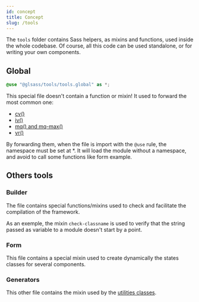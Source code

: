 ```yaml
---
id: concept
title: Concept
slug: /tools
---
```



<Version source="glsass-tools/_tools.global.scss" />

The `tools` folder contains Sass helpers, as mixins and functions, used inside
the whole codebase. Of course, all this code can be used standalone, or for
writing your own components.

## Global

```scss
@use "@glsass/tools/tools.global" as *;
```

This special file doesn't contain a function or mixin! It used to forward the
most common one:

- [cv()](./cv.mdx)
- [iv()](./iv.mdx)
- [mq() and mq-max()](./mq.mdx)
- [vr()](./spacing.mdx#vr)

By forwarding them, when the file is import with the `@use` rule, the namespace
must be set at \*. It will load the module without a namespace, and avoid to
call some functions like form example.

## Others tools

### Builder

The file contains special functions/mixins used to check and facilitate the
compilation of the framework.

As an exemple, the mixin `check-classname` is used to verify that the string
passed as variable to a module doesn't start by a point.

### Form

This file contains a special mixin used to create dynamically the states classes
for several components.

### Generators

This other file contains the mixin used by the
[utilities classes](utilities/api.mdx).

